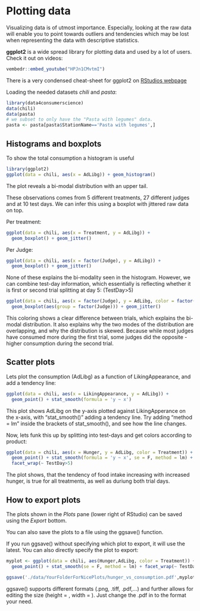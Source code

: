 
# Plotting data

Visualizing data is of utmost importance. 
Especially, looking at the raw data will enable you to point towards outliers and tendencies which may be lost when representing the data with descriptive statistics. 

**ggplot2** is a wide spread library for plotting data and used by a lot of users. Check it out on videos:

```r
vembedr::embed_youtube("HPJn1CMvtmI")
```


There is a very condensed cheat-sheet for ggplot2 on [RStudios webpage](https://www.rstudio.com/embed/resources/cheatsheets/)

Loading the needed datasets _chili_ and _pasta_: 

```r
library(data4consumerscience)
data(chili)
data(pasta)
# we subset to only have the "Pasta with legumes" data. 
pasta <- pasta[pasta$StationName=='Pasta with legumes',]
```

## Histograms and boxplots

To show the total consumption a histogram is useful

```r
library(ggplot2)
ggplot(data = chili, aes(x = AdLibg)) + geom_histogram()
```

The plot reveals a bi-modal distribution with an upper tail. 

These observations comes from 5 different treatments, 27 different judges and at 10 test days. We can infer this using a boxplot with jittered raw data on top. 

Per treatment: 

```r
ggplot(data = chili, aes(x = Treatment, y = AdLibg)) + 
  geom_boxplot() + geom_jitter()
```

Per Judge: 
```r
ggplot(data = chili, aes(x = factor(Judge), y = AdLibg)) + 
  geom_boxplot() + geom_jitter()
```

None of these explains the bi-modality seen in the histogram. However, we can combine test-day information, which essentially is reflecting whether it is first or second trial splitting at day 5: (TestDay>5)

```r
ggplot(data = chili, aes(x = factor(Judge), y = AdLibg, color = factor(TestDay>5))) + 
  geom_boxplot(aes(group = factor(Judge))) + geom_jitter()
```

This coloring shows a clear difference between trials, which explains the bi-modal distribution. It also explains why the two modes of the distribution are overlapping, and why the distribution is skewed. Because while most judges have consumed more during the first trial, some judges did the opposite - higher consumption during the second trial.

## Scatter plots

Lets plot the consumption (AdLibg) as a function of LikingAppearance, and add a tendency line: 

```r
ggplot(data = chili, aes(x = LikingAppearance, y = AdLibg)) + 
  geom_point() + stat_smooth(formula = 'y ~ x')
```

This plot shows AdLibg on the y-axis plotted against LikingApperance on the x-axis, with "stat_smooth()" adding a tendency line. Try adding "method = lm" inside the brackets of stat_smooth(), and see how the line changes.


Now, lets funk this up by splitting into test-days and get colors according to product: 

```r
ggplot(data = chili, aes(x = Hunger, y = AdLibg, color = Treatment)) + 
  geom_point() + stat_smooth(formula = 'y ~ x', se = F, method = lm) + 
  facet_wrap(~ TestDay>5)
```

The plot shows, that the tendency of food intake increasing with increased hunger, is  true for all treatments, as well as duriung both trial days.


## How to export plots 

The plots shown in the _Plots_ pane (lower right of RStudio) can be saved using the _Export_ bottom. 

You can also save the plots to a file using the ggsave() function. 

If you run ggsave() without specifying which plot to export, it will use the latest. You can also directly specify the plot to export: 

```r
myplot <- ggplot(data = chili, aes(Hunger,AdLibg, color = Treatment)) + 
  geom_point() + stat_smooth(se = F, method = lm) + facet_wrap(~ TestDay>5)

ggsave('./data/YourFolderForNicePlots/hunger_vs_consumption.pdf',myplot)
```

ggsave() supports different formats (.png, .tiff, .pdf,...) and further allows for editing the size (height = , width = ). Just change the .pdf in to the format your need. 
